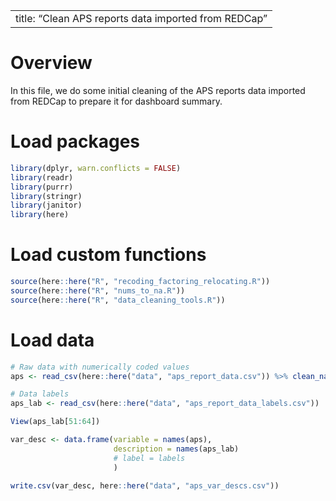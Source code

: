 
---
title: "Clean APS reports data imported from REDCap"
---

# Overview

In this file, we do some initial cleaning of the APS reports data imported from REDCap to prepare it for dashboard summary. 


# Load packages

```r
library(dplyr, warn.conflicts = FALSE)
library(readr)
library(purrr)
library(stringr)
library(janitor)
library(here)
```


# Load custom functions

```r
source(here::here("R", "recoding_factoring_relocating.R"))
source(here::here("R", "nums_to_na.R"))
source(here::here("R", "data_cleaning_tools.R"))
```


# Load data

```r
# Raw data with numerically coded values
aps <- read_csv(here::here("data", "aps_report_data.csv")) %>% clean_names()

# Data labels
aps_lab <- read_csv(here::here("data", "aps_report_data_labels.csv"))
```

```r
View(aps_lab[51:64])
```

```r
var_desc <- data.frame(variable = names(aps),
                       description = names(aps_lab)
                       # label = labels
                       ) 

write.csv(var_desc, here::here("data", "aps_var_descs.csv"))
```

